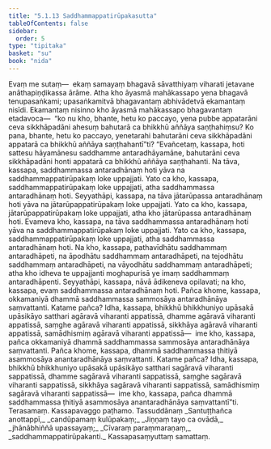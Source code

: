 ```yaml
---
title: "5.1.13 Saddhammappatirūpakasutta"
tableOfContents: false
sidebar:
  order: 5
type: "tipitaka"
basket: "su"
book: "nida"
---
```



<DynamicBreadcrumb />

<Division number="156" book="nida">

<Paragraph number="1010" book="nida">
Evaṃ me sutaṃ—  ekaṃ samayaṃ bhagavā sāvatthiyaṃ viharati jetavane anāthapiṇḍikassa ārāme. Atha kho āyasmā mahākassapo yena bhagavā tenupasaṅkami; upasaṅkamitvā bhagavantaṃ abhivādetvā ekamantaṃ nisīdi. Ekamantaṃ nisinno kho āyasmā mahākassapo bhagavantaṃ etadavoca—  “ko nu kho, bhante, hetu ko paccayo, yena pubbe appatarāni ceva sikkhāpadāni ahesuṃ bahutarā ca bhikkhū aññāya saṇṭhahiṃsu? Ko pana, bhante, hetu ko paccayo, yenetarahi bahutarāni ceva sikkhāpadāni appatarā ca bhikkhū aññāya saṇṭhahantī”ti? “Evañcetaṃ, kassapa, hoti sattesu hāyamānesu saddhamme antaradhāyamāne, bahutarāni ceva sikkhāpadāni honti appatarā ca bhikkhū aññāya saṇṭhahanti. Na tāva, kassapa, saddhammassa antaradhānaṃ hoti yāva na saddhammappatirūpakaṃ loke uppajjati. Yato ca kho, kassapa, saddhammappatirūpakaṃ loke uppajjati, atha saddhammassa antaradhānaṃ hoti.
</Paragraph>

<Paragraph number="1011" book="nida">
Seyyathāpi, kassapa, na tāva jātarūpassa antaradhānaṃ hoti yāva na jātarūpappatirūpakaṃ loke uppajjati. Yato ca kho, kassapa, jātarūpappatirūpakaṃ loke uppajjati, atha kho jātarūpassa antaradhānaṃ hoti. Evameva kho, kassapa, na tāva saddhammassa antaradhānaṃ hoti yāva na saddhammappatirūpakaṃ loke uppajjati. Yato ca kho, kassapa, saddhammappatirūpakaṃ loke uppajjati, atha saddhammassa antaradhānaṃ hoti.
</Paragraph>

<Paragraph number="1012" book="nida">
Na kho, kassapa, pathavīdhātu saddhammaṃ antaradhāpeti, na āpodhātu saddhammaṃ antaradhāpeti, na tejodhātu saddhammaṃ antaradhāpeti, na vāyodhātu saddhammaṃ antaradhāpeti; atha kho idheva te uppajjanti moghapurisā ye imaṃ saddhammaṃ antaradhāpenti. Seyyathāpi, kassapa, nāvā ādikeneva opilavati; na kho, kassapa, evaṃ saddhammassa antaradhānaṃ hoti.
</Paragraph>

<Paragraph number="1013" book="nida">
Pañca khome, kassapa, okkamaniyā dhammā saddhammassa sammosāya antaradhānāya saṃvattanti. Katame pañca? Idha, kassapa, bhikkhū bhikkhuniyo upāsakā upāsikāyo satthari agāravā viharanti appatissā, dhamme agāravā viharanti appatissā, saṃghe agāravā viharanti appatissā, sikkhāya agāravā viharanti appatissā, samādhismiṃ agāravā viharanti appatissā—  ime kho, kassapa, pañca okkamaniyā dhammā saddhammassa sammosāya antaradhānāya saṃvattanti.
</Paragraph>

<Paragraph number="1014" book="nida">
Pañca khome, kassapa, dhammā saddhammassa ṭhitiyā asammosāya anantaradhānāya saṃvattanti. Katame pañca? Idha, kassapa, bhikkhū bhikkhuniyo upāsakā upāsikāyo satthari sagāravā viharanti sappatissā, dhamme sagāravā viharanti sappatissā, saṃghe sagāravā viharanti sappatissā, sikkhāya sagāravā viharanti sappatissā, samādhismiṃ sagāravā viharanti sappatissā—  ime kho, kassapa, pañca dhammā saddhammassa ṭhitiyā asammosāya anantaradhānāya saṃvattantī”ti.

</Paragraph>
</Division>

<Paragraph number="1015" type="center" book="nida">
Terasamaṃ.



</Paragraph>

<Paragraph number="1016" type="center" book="nida">
Kassapavaggo paṭhamo.



</Paragraph>

<Paragraph number="1017" type="center" book="nida">
Tassuddānaṃ


</Paragraph>

<Paragraph number="1018" type="verses" book="nida">
_Santuṭṭhañca anottappī,_  
_candūpamaṃ kulūpakaṃ;_  
_Jiṇṇaṃ tayo ca ovādā,_  
_jhānābhiññā upassayaṃ;_  
_Cīvaraṃ paraṃmaraṇaṃ,_  
_saddhammappatirūpakanti._  


</Paragraph>

<Paragraph number="1019" type="center" book="nida">
Kassapasaṃyuttaṃ samattaṃ.
</Paragraph>